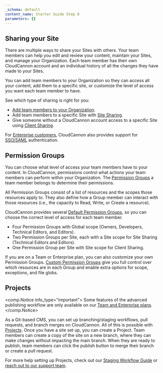 ```yaml
---
_schema: default
content_name: Starter Guide Step 8
parameters: {}
---
```

## Sharing your Site

There are multiple ways to share your Sites with others. Your team members can help you edit and review your content, maintain your Sites, and manage your Organization. Each team member has their own CloudCannon account and an individual history of all the changes they have made to your Sites.

You can add team members to your Organization so they can access all your content, add them to a specific site, or customize the level of access you want each team member to have.

See which type of sharing is right for you:

* [Add team members to your Organization](/documentation/articles/add-a-team-member-to-your-organization/).
* Add team members to a specific Site with [Site Sharing](/documentation/articles/share-a-site-with-site-sharing/).
* Give someone without a CloudCannon account access to a specific Site using [Client Sharing](/documentation/articles/share-a-site-with-client-sharing/).

For [Enterprise customers](/pricing/), CloudCannon also provides support for [SSO/SAML](/documentation/articles/what-is-sso-saml/) authentication.

## Permission Groups

You can choose what level of access your team members have to your content. In CloudCannon, permissions control what actions your team members can perform within your Organization. The [Permission Groups](/documentation/articles/what-are-permission-groups/) a team member belongs to determine their permissions.

All Permission Groups consist of a list of resources and the scopes those resources apply to. They also define how a Group member can interact with those resources (i.e., the capacity to Read, Write, or Create a resource).

CloudCannon provides several [Default Permission Groups](/documentation/articles/what-are-default-permission-groups/), so you can choose the correct level of access for each team member.

* Four Permission Groups with Global scope (Owners, Developers, Technical Editors, and Editors).
* Two Permission Groups per Site, each with a Site scope for Site Sharing (Technical Editors and Editors).
* One Permission Group per Site with Site scope for Client Sharing.

If you are on a Team or Enterprise plan, you can also customize your own Permission Groups. [Custom Permission Groups](/documentation/articles/what-are-custom-permission-groups/) give you full control over which resources are in each Group and enable extra options for scope, exceptions, and file globs.

## Projects

<comp.Notice info_type="important">
  Some features of the advanced publishing workflow are only available on our [Team and Enterprise plans](/pricing/).
</comp.Notice>

As a Git-based CMS, you can set up branching/staging workflows, pull requests, and branch merges on CloudCannon. All of this is possible with [Projects](/documentation/articles/create-a-project/). Once you have a site set up, you can create a Project. Team members can create a copy of the site on a new branch, where they can make changes without impacting the main branch. When they are ready to publish, team members can click the publish button to merge their branch or create a pull request.

For more help setting up Projects, check out our <a href="https://cloudcannon.com/documentation/guides/staging-workflow-guide/creating-a-project/" rel="noreferrer">Staging Workflow Guide</a> or <a href="https://cloudcannon.com/documentation/support/" rel="noreferrer">reach out to our support team</a>.